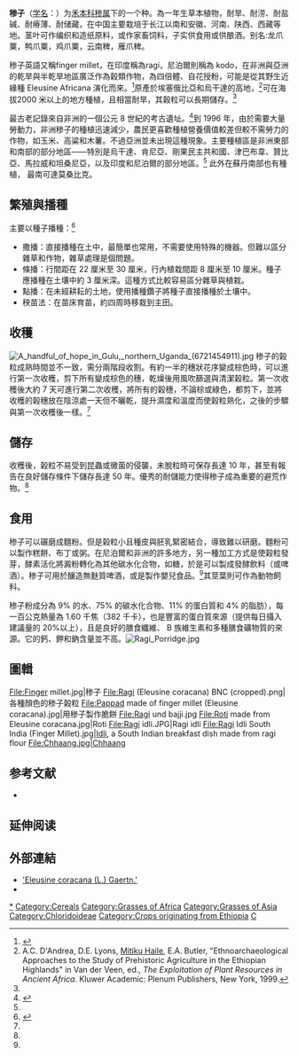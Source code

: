{{Speciesbox 
| taxon = Eleusine coracana
| image = Finger millet 3 11-21-02.jpg
| binomial_authority = (L.) Gaertn.
| synonyms = 
|}}

'''䅟子'''（[[学名|学名]]：{{lang|la|'''''Eleusine coracana'''''}}）为[[禾本科|禾本科]][[穇属|䅟属]]下的一个种。為一年生草本植物，耐旱、耐涝、耐盐碱、耐瘠薄、耐储藏，在中国主要栽培于长江以南和安徽、河南、陕西、西藏等地。茎叶可作编织和造纸原料，或作家畜饲料，子实供食用或供酿酒。别名:龙爪粟，鸭爪粟，鸡爪粟，云南稗，雁爪稗。

{{Short description|Species of grass}}
䅟子英語又稱finger millet，在印度稱為ragi，尼泊爾則稱為 kodo，在非洲與亞洲的乾旱與半乾旱地區廣泛作為穀類作物，為四倍體、自花授粉，可能是從其野生近緣種 Eleusine Africana 演化而來。<ref name=":0">{{Cite book |url=https://www.nap.edu/read/2305 |title=Lost Crops of Africa: Volume I: Grains |author1-given=Norman E. |author1-surname=Borlaug |author1-link=Norman Borlaug |author2-given=John |author2-surname=Axtell |author2-link=John D. Axtell |author3-given=Glenn W. |author3-surname=Burton |author3-link=Glenn W. Burton |author4-given=Jack R. |author4-surname=Harlan |author4-link=Jack R. Harlan |author5-given=Kenneth O. |author5-surname=Rachie |author6-given=Noel D. |author6-surname=Vietmeyer |publication-place=Washington, D.C. |publisher=[[National_Academies_Press|National Academies Press]] |series=[[U.S._National_Research_Council|U.S. National Research Council]] Consensus Study Report |date=1996 |isbn=<!--print:-->978-0-309-04990-0 <!--e-book: 978-0-309-17689-7--> |doi=10.17226/2305 |doi-access=free |lccn=93-86876 |oclc=934889803 |ol=9872024M |language=en}}</ref>原產於埃塞俄比亞和烏干達的高地，<ref>A.C. D'Andrea, D.E. Lyons, [[Mitiku_Haile|Mitiku Haile]], E.A. Butler, "Ethnoarchaeological Approaches to the Study of Prehistoric Agriculture in the Ethiopian Highlands" in Van der Veen, ed., ''The Exploitation of Plant Resources in Ancient Africa''. Kluwer Academic: Plenum Publishers, New York, 1999.</ref>可在海拔2000 米以上的地方種植，且相當耐旱，其穀粒可以長期儲存。<ref name=":0" />

最古老記錄來自非洲的一個公元 8 世紀的考古遺址。<ref>{{cite journal|author1=Hilu, K. W.|author2=de Wet, J. M. J.|author3=Harlan, J. R. Harlan|year=1979|title=Archaeobotanical Studies of Eleusine coracana ssp. coracana (Finger Millet)|journal=American Journal of Botany|volume=66|issue=3|pages=330–333|jstor=2442610|doi=10.1002/j.1537-2197.1979.tb06231.x}}</ref>到 1996 年，由於需要大量勞動力，非洲䅟子的種植迅速減少，農民更喜歡種植營養價值較差但較不需勞力的作物，如玉米、高粱和木薯。{{r|:0|p=39–40}}不過亞洲並未出現這種現象。{{r|:0|p=42}}主要種植區是非洲東部和南部的部分地區——特別是烏干達、肯尼亞、剛果民主共和國、津巴布韋、贊比亞、馬拉威和坦桑尼亞，以及印度和尼泊爾的部分地區。<ref name=":0" />{{rp|42,52}} 此外在蘇丹南部也有種植，{{r|:0|p=39}} 最南可達莫桑比克。{{r|:0|p=56}}
<!--
== Climate requirements ==
Finger millet is a [[short-day_plant|short-day plant]] with a growing optimum 12 hours of daylight for most varieties. Its main growing area ranges from 20°N to 20°S, meaning mainly the semiarid to arid tropics. Nevertheless, finger millet is found to be grown at 30°N in the [[Himalayas|Himalaya]] region (India and Nepal). It is generally considered as a drought-tolerant crop, but compared with other millets, such as [[pearl_millet|pearl millet]] and [[sorghum|sorghum]], it prefers moderate rainfall ({{convert|500|mm|in}} annually). The majority of worldwide finger millet farmers grow it rainfed, although yields often can be significantly improved when irrigation is applied. In India, finger millet is a typical'' rabi'' (dry-winter season) crop. Heat tolerance of finger millet is high. For Ugandan finger millet varieties, for instance, the optimal average growth temperature ranges at about 27 °C, while the minimal temperatures should not be lower than 18 °C. Relative to other species (pearl millet and sorghum), finger millet has a higher tolerance to cool temperatures. It is grown from about 500 to about 2400 m above sea level (e.g. in Himalaya region). Hence, it can be cultivated on higher elevations than most tropical crops. Finger millet can grow on various soils, including highly weathered tropical [[Laterite|lateritic]] soils. Furthermore, it can tolerate [[soil_salinity|soil salinity]] up to a certain extent. Its ability to bear waterlogging is limited, so good drainage of the soils and moderate water-holding capacity are optimal.<ref name=":0" /> Finger millet can tolerate moderately acidic soils (pH 5), but also moderately alkaline soils (pH 8.2).<ref name=":2">{{Cite journal|author=H.D. Upadhyaya|author2=V. Gopal Reddy|author3=D.V.S.S.R. Sastry|name-list-style=amp|year=2008|title=Regeneration guidelines Fingermillet, ICRISAT.|url=http://cropgenebank.sgrp.cgiar.org/index.php/regeneration-guidelines-of-crops/finger-millet-mainmenu-403|journal=Crop Specific Regeneration Guidelines CGIAR|via=ICRISAT / CGIAR}}</ref>

== Cropping systems ==
[[File:Millet_fields_in_Annapurna.png|thumb]] region of [[Nepal|Nepal]]]]

Finger millet monocrops grown under rainfed conditions are most common in drier areas of Eastern Africa. In addition, [[intercropping|intercropping]] with legumes, such as [[cowpea|cowpea]] or [[pigeon_pea|pigeon pea]], are also quite common in East Africa. Tropical Central Africa supports scattered regions of finger millet intercropping mostly with [[legume|legume]]s, but also with [[cassava|cassava]], [[Cooking_banana|plantain]], and vegetables.<ref name=":0" />

Most common finger millet intercropping systems in South India are as follows:{{citation needed|date=December 2019}}
* With legumes: Finger millet/[[Lablab|dolichos]], finger millet/[[pigeonpea|pigeonpea]], finger millet/[[Vigna_mungo|black gram]], finger millet/[[Castor_oil|castor]]
* With cereals: Finger millet/maize, finger millet/[[foxtail_millet|foxtail millet]], finger millet/[[Sorghum_bicolor|jowar]], finger millet/[[Panicum_sumatrense|little millet]]
* With other species: Finger millet/[[brassica|brassica]]s, finger millet/[[Mustard_plant|mustard]]

*
-->
== 繁殖與播種 ==
主要以種子播種：<ref>{{Cite web|url=http://www.agrifarming.in/finger-millet-farming/|title=Finger Millet Farming|date=2015-05-18|website=Agri Farming India}}</ref>
* 撒播：直接播種在土中，最簡單也常用，不需要使用特殊的機器。但難以區分雜草和作物，雜草處理是個問題。
* 條播：行間距在 22 厘米至 30 厘米，行內植栽間距 8 厘米至 10 厘米。種子應播種在土壤中約 3 厘米深。這種方式比較容易區分雜草與植栽。
* 點播：在未經耕耘的土地，使用播種鑽子將種子直接播種於土壤中。
* 秧苗法：在苗床育苗，約四周時移栽到主田。

== 收穫 ==
[[File:A_handful_of_hope_in_Gulu,_northern_Uganda_(6721454911).jpg|thumb]]
䅟子的榖粒成熟時間並不一致，需分兩階段收割。有約一半的穗狀花序變成棕色時，可以進行第一次收穫，剪下所有變成棕色的穗，乾燥後用風吹篩選與清潔榖粒。第一次收穫後大約 7 天可進行第二次收穫，將所有的榖穗，不論棕或綠色，都剪下，並將收穫的榖穗放在陰涼處一天但不曬乾，提升濕度和溫度而使榖粒熟化，之後的步驟與第一次收穫後一樣。<ref name=":0" />

== 儲存 ==
收穫後，榖粒不易受到昆蟲或黴菌的侵襲，未脫粒時可保存長達 10 年，甚至有報告在良好儲存條件下儲存長達 50 年。優秀的耐儲能力使得䅟子成為重要的避荒作物。<ref name=":0" />

== 食用 ==
䅟子可以碾磨成麵粉。但是榖粒小且種皮與胚乳緊密結合，導致難以研磨。麵粉可以製作糕餅、布丁或粥。在尼泊爾和非洲的許多地方，另一種加工方式是使榖粒發芽，酵素活化將澱粉轉化為其他碳水化合物，如糖，於是可以製成發酵飲料（或啤酒）。䅟子可用於釀造無麩質啤酒，或是製作嬰兒食品。<ref name=":0" />其莖葉則可作為動物飼料。

䅟子粉成分為 9% 的水、75% 的碳水化合物、11% 的蛋白質和 4% 的脂肪），每一百公克熱量為 1.60 千焦（382 千卡），也是豐富的蛋白質來源（提供每日攝入建議量的 20%以上），且是良好的膳食纖維、 B 族維生素和多種膳食礦物質的來源。它的鈣、鉀和鈉含量並不高。[[File:Ragi_Porridge.jpg|thumb]]


==圖輯==
<gallery>
File:Finger millet.jpg|䅟子
File:Ragi (Eleusine coracana) BNC (cropped).png|各種顏色的䅟子榖粒
File:Pappad made of finger millet (Eleusine coracana).jpg|用䅟子製作脆餅
File:Ragi und bajji.jpg
File:Roti made from Eleusine coracana.jpg|Roti
File:Ragi idli.JPG|Ragi idli
File:Ragi Idli South India (Finger Millet).jpg|[[Idli|Idli]], a South Indian breakfast dish made from ragi flour
File:Chhaang.jpg|Chhaang
</gallery>

== 参考文献 ==
{{refbegin}}
* {{CPNI| zh=䅟子 | id=233-03290 | binomial=Eleusine coracana | authority=(L.) Gaertn. | var= | accessdate=2013-01-18}}
{{refend}}
{{Reflist}}

== 延伸阅读 ==
{{Wikisource further reading}}
== 外部連結 ==
{{Commons category|Ragi}}
{{Cookbook|Category:Ragi flour-based recipes}}
* [http://www.fao.org/ag/agp/AGPC/doc/gbase/Safricadata/eleucor.htm 'Eleusine coracana (L.) Gaertn.' ] {{Webarchive|url=https://web.archive.org/web/20150924050721/http://www.fao.org/ag/agp/AGPC/doc/gbase/Safricadata/eleucor.htm |date=2015-09-24 }}
* {{AfricanPlants|Eleusine coracana}}

{{Taxonbar|from=Q932258}}
{{Authority control}}
{{Cereals}}


[[Category:Millets|*]]
[[Category:Cereals|Category:Cereals]]
[[Category:Grasses_of_Africa|Category:Grasses of Africa]]
[[Category:Grasses_of_Asia|Category:Grasses of Asia]]
[[Category:Chloridoideae|Category:Chloridoideae]]
[[Category:Crops_originating_from_Ethiopia|Category:Crops originating from Ethiopia]]
[[Category:穇属|C]]